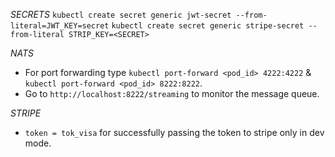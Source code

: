 *SECRETS*
```kubectl create secret generic jwt-secret --from-literal=JWT_KEY=secret```
```kubectl create secret generic stripe-secret --from-literal STRIP_KEY=<SECRET>```

*NATS*
- For port forwarding type ```kubectl port-forward <pod_id> 4222:4222``` & ```kubectl port-forward <pod_id> 8222:8222```.
- Go to ```http://localhost:8222/streaming``` to monitor the message queue.

*STRIPE*
- ```token = tok_visa``` for successfully passing the token to stripe only in dev mode.